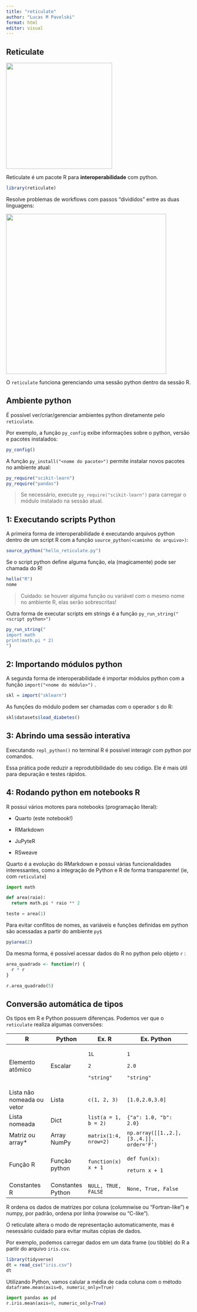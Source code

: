```yaml
---
title: "reticulate"
author: "Lucas M Pavelski"
format: html
editor: visual
---
```


## Reticulate

![](images/clipboard-471880088.png){width="288"}

Reticulate é um pacote R para **interoperabilidade** com python.

```r
library(reticulate)
```

Resolve problemas de workflows com passos "divididos" entre as duas linguagens:

![](images/clipboard-141830259.png){width="435"}

O `reticulate` funciona gerenciando uma sessão python dentro da sessão R.

## Ambiente python

É possível ver/criar/gerenciar ambientes python diretamente pelo `reticulate`.

Por exemplo, a função `py_config` exibe informações sobre o python, versão e pacotes instalados:

```r
py_config()
```

A função `py_install("<nome do pacote>")` permite instalar novos pacotes no ambiente atual:

```r
py_require("scikit-learn")
py_require("pandas")
```

> Se necessário, execute `py_require("scikit-learn")` para carregar o módulo instalado na sessão atual.

## 1: Executando scripts Python

A primeira forma de interoperabilidade é executando arquivos python dentro de um script R com a função `source_python(<caminho do arquivo>)`:

```r
source_python("hello_reticulate.py")
```

Se o script python define alguma função, ela (magicamente) pode ser chamada do R!

```r
hello("R")
nome
```

> Cuidado: se houver alguma função ou variável com o mesmo nome no ambiente R, elas serão sobrescritas!

Outra forma de executar scripts em strings é a função `py_run_string("<script python>")`

```r
py_run_string("
import math
print(math.pi * 2)
")
```

## 2: Importando módulos python

A segunda forma de interoperabilidade é importar módulos python com a função `import("<nome do módulo>")` .

```r
skl = import("sklearn")
```

As funções do módulo podem ser chamadas com o operador `$` do R:

```r
skl$datasets$load_diabetes()
```

## 3: Abrindo uma sessão interativa

Executando `repl_python()` no terminal R é possível interagir com python por comandos.

::: callout-warning
Essa prática pode reduzir a reprodutibilidade do seu código. Ele é mais útil para depuração e testes rápidos.
:::

## 4: Rodando python em notebooks R

R possui vários motores para notebooks (programação literal):

-   Quarto (este notebook!)

-   RMarkdown

-   JuPyteR

-   RSweave

Quarto é a evolução do RMarkdown e possui várias funcionalidades interessantes, como a integração de Python e R de forma transparente! (ie, com `reticulate`)

```python
import math

def area(raio):
  return math.pi * raio ** 2

teste = area(1)
```

Para evitar conflitos de nomes, as variáveis e funções definidas em python são acessadas a partir do ambiente `py$`

```r
py$area(2)
```

Da mesma forma, é possível acessar dados do R no python pelo objeto `r` :

```r
area_quadrado <- function(r) {
  r * r
}
```

```python
r.area_quadrado(5)
```

## Conversão automática de tipos

Os tipos em R e Python possuem diferenças. Podemos ver que o `reticulate` realiza algumas conversões:

+----------------------------+-------------------+-----------------------+-------------------------------------------+
| R                          | Python            | Ex. R                 | Ex. Python                                |
+============================+===================+=======================+===========================================+
| Elemento atômico           | Escalar           | `1L`                  | `1`                                       |
|                            |                   |                       |                                           |
|                            |                   | `2`                   | `2.0`                                     |
|                            |                   |                       |                                           |
|                            |                   | `"string"`            | `"string"`                                |
+----------------------------+-------------------+-----------------------+-------------------------------------------+
| Lista não nomeada ou vetor | Lista             | `c(1, 2, 3)`          | `[1.0,2.0,3.0]`                           |
+----------------------------+-------------------+-----------------------+-------------------------------------------+
| Lista nomeada              | Dict              | `list(a = 1, b = 2)`  | `{"a": 1.0, "b": 2.0}`                    |
+----------------------------+-------------------+-----------------------+-------------------------------------------+
| Matriz ou array\*          | Array NumPy       | `matrix(1:4, nrow=2)` | `np.array([[1.,2.], [3.,4.]], order='F')` |
+----------------------------+-------------------+-----------------------+-------------------------------------------+
| Função R                   | Função python     | `function(x) x + 1`   | `def fun(x):`                             |
|                            |                   |                       |                                           |
|                            |                   |                       | `return x + 1`                            |
+----------------------------+-------------------+-----------------------+-------------------------------------------+
| Constantes R               | Constantes Python | `NULL, TRUE, FALSE`   | `None, True, False`                       |
+----------------------------+-------------------+-----------------------+-------------------------------------------+

::: callout-warning
R ordena os dados de matrizes por coluna (columnwise ou "Fortran-like") e numpy, por padrão, ordena por linha (rowwise ou "C-like").

O reticulate altera o modo de representação automaticamente, mas é nesessário cuidado para evitar muitas cópias de dados.
:::

Por exemplo, podemos carregar dados em um data frame (ou tibble) do R a partir do arquivo `iris.csv`.

```r
library(tidyverse)
dt = read_csv("iris.csv")
dt
```

Utilizando Python, vamos calular a média de cada coluna com o método `dataframe.mean(axis=0, numeric_only=True)`

```python
import pandas as pd
r.iris.mean(axis=0, numeric_only=True)
```

